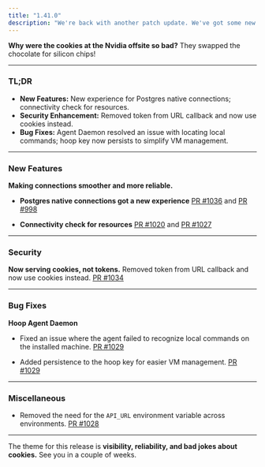 ```yaml
---
title: "1.41.0"
description: "We're back with another patch update. We've got some new features, we killed some more bugs, and one of our engineers started doing something with cookies!"
---
```


**Why were the cookies at the Nvidia offsite so bad?**
They swapped the chocolate for silicon chips!

---

### TL;DR
- **New Features:** New experience for Postgres native connections; connectivity check for resources.
- **Security Enhancement:** Removed token from URL callback and now use cookies instead.
- **Bug Fixes:** Agent Daemon resolved an issue with locating local commands; hoop key now persists to simplify VM management.

---

### New Features
**Making connections smoother and more reliable.**

- **Postgres native connections got a new experience**
  [PR #1036](https://github.com/hoophq/hoop/pull/1036) and [PR #998](https://github.com/hoophq/hoop/pull/998)

- **Connectivity check for resources**
  [PR #1020](https://github.com/hoophq/hoop/pull/1020) and [PR #1027](https://github.com/hoophq/hoop/pull/1027)

---

### Security
**Now serving cookies, not tokens.**
Removed token from URL callback and now use cookies instead.
[PR #1034](https://github.com/hoophq/hoop/pull/1034)

---

### Bug Fixes
**Hoop Agent Daemon**

- Fixed an issue where the agent failed to recognize local commands on the installed machine.
  [PR #1029](https://github.com/hoophq/hoop/pull/1029)

- Added persistence to the hoop key for easier VM management.
  [PR #1029](https://github.com/hoophq/hoop/pull/1029)

---

### Miscellaneous
- Removed the need for the `API_URL` environment variable across environments.
  [PR #1028](https://github.com/hoophq/hoop/pull/1028)

---

The theme for this release is **visibility, reliability, and bad jokes about cookies.**
See you in a couple of weeks.

